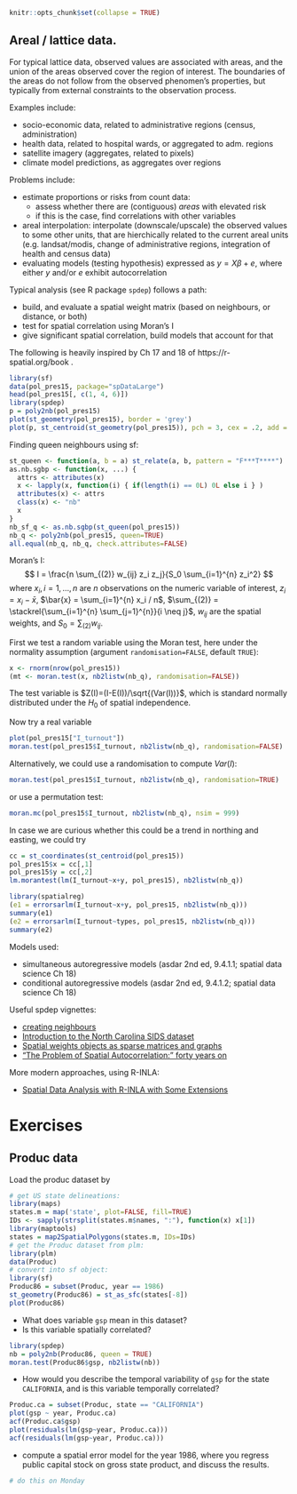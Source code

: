 ```r
knitr::opts_chunk$set(collapse = TRUE)
```

## Areal / lattice data.

For typical lattice data, observed values are associated with
areas, and the union of the areas observed cover the region of
interest. The boundaries of the areas do not follow from the observed
phenomen's properties, but typically from external constraints to
the observation process.

Examples include:

* socio-economic data, related to administrative regions (census, administration)
* health data, related to hospital wards, or aggregated to adm. regions
* satellite imagery (aggregates, related to pixels)
* climate model predictions, as aggregates over regions

Problems include:

* estimate proportions or risks from count data: 
    * assess whether there are (contiguous) _areas_ with elevated risk
    * if this is the case, find correlations with other variables
* areal interpolation: interpolate (downscale/upscale) the observed values to some other units, that are hierchically related to the current areal units (e.g. landsat/modis, change of administrative regions, integration of health and census data)
* evaluating models (testing hypothesis) expressed as $y = X\beta + e$, where either $y$ and/or $e$ exhibit autocorrelation

Typical analysis (see R package `spdep`) follows a path:

* build, and evaluate a spatial weight matrix (based on neighbours, or distance, or both)
* test for spatial correlation using Moran's I
* give significant spatial correlation, build models that account for that


The following is heavily inspired by Ch 17 and 18 of https://r-spatial.org/book .

```r
library(sf)
data(pol_pres15, package="spDataLarge")
head(pol_pres15[, c(1, 4, 6)])
library(spdep)
p = poly2nb(pol_pres15)
plot(st_geometry(pol_pres15), border = 'grey')
plot(p, st_centroid(st_geometry(pol_pres15)), pch = 3, cex = .2, add = TRUE)
```

Finding queen neighbours using sf:
```r
st_queen <- function(a, b = a) st_relate(a, b, pattern = "F***T****")
as.nb.sgbp <- function(x, ...) {
  attrs <- attributes(x)
  x <- lapply(x, function(i) { if(length(i) == 0L) 0L else i } )
  attributes(x) <- attrs
  class(x) <- "nb"
  x
}
nb_sf_q <- as.nb.sgbp(st_queen(pol_pres15))
nb_q <- poly2nb(pol_pres15, queen=TRUE)
all.equal(nb_q, nb_q, check.attributes=FALSE)
```

Moran's I:
$$
I = \frac{n \sum_{(2)} w_{ij} z_i z_j}{S_0 \sum_{i=1}^{n} z_i^2}
$$
where $x_i, i=1, \ldots, n$ are $n$ observations on the numeric variable of interest, $z_i = x_i - \bar{x}$, $\bar{x} = \sum_{i=1}^{n} x_i / n$, $\sum_{(2)} = \stackrel{\sum_{i=1}^{n} \sum_{j=1}^{n}}{i \neq j}$, $w_{ij}$ are the spatial weights, and $S_0 = \sum_{(2)} w_{ij}$. 

First we test a random variable using the Moran test, here under the normality assumption (argument `randomisation=FALSE`, default `TRUE`):

```r
x <- rnorm(nrow(pol_pres15))
(mt <- moran.test(x, nb2listw(nb_q), randomisation=FALSE))
```
The test variable is $Z(I)=(I-E(I))/\sqrt{(Var(I))}$, which is standard normally distributed under the $H_0$ of spatial independence.

Now try a real variable
```r
plot(pol_pres15["I_turnout"])
moran.test(pol_pres15$I_turnout, nb2listw(nb_q), randomisation=FALSE)
```
Alternatively, we could use a randomisation to compute $Var(I)$:
```r
moran.test(pol_pres15$I_turnout, nb2listw(nb_q), randomisation=TRUE)
```

or use a permutation test:
```r
moran.mc(pol_pres15$I_turnout, nb2listw(nb_q), nsim = 999)
```


In case we are curious whether this could be a trend in northing and easting, we could try
```r
cc = st_coordinates(st_centroid(pol_pres15))
pol_pres15$x = cc[,1]
pol_pres15$y = cc[,2]
lm.morantest(lm(I_turnout~x+y, pol_pres15), nb2listw(nb_q))
```

```r
library(spatialreg)
(e1 = errorsarlm(I_turnout~x+y, pol_pres15, nb2listw(nb_q)))
summary(e1)
(e2 = errorsarlm(I_turnout~types, pol_pres15, nb2listw(nb_q)))
summary(e2)
```

Models used:

* simultaneous autoregressive models (asdar 2nd ed, 9.4.1.1; spatial data science Ch 18)
* conditional autoregressive models (asdar 2nd ed, 9.4.1.2; spatial data science Ch 18)

Useful spdep vignettes:

* [creating neighbours](https://cran.r-project.org/web/packages/spdep/vignettes/nb.pdf)
* [Introduction to the North Carolina SIDS dataset](https://cran.r-project.org/web/packages/spdep/vignettes/sids.pdf)
* [Spatial weights objects as sparse matrices and graphs](https://cran.r-project.org/web/packages/spdep/vignettes/nb_igraph.html)
* ["The Problem of Spatial Autocorrelation:" forty years on](https://cran.r-project.org/web/packages/spdep/vignettes/CO69.pdf)

More modern approaches, using R-INLA:

* [Spatial Data Analysis with R-INLA with Some Extensions](https://www.jstatsoft.org/article/view/v063i20)

# Exercises

## Produc data

Load the produc dataset by
```r
# get US state delineations:
library(maps) 
states.m = map('state', plot=FALSE, fill=TRUE)
IDs <- sapply(strsplit(states.m$names, ":"), function(x) x[1])
library(maptools)
states = map2SpatialPolygons(states.m, IDs=IDs)
# get the Produc dataset from plm:
library(plm)
data(Produc)
# convert into sf object:
library(sf)
Produc86 = subset(Produc, year == 1986)
st_geometry(Produc86) = st_as_sfc(states[-8])
plot(Produc86)
```

* What does variable `gsp` mean in this dataset?
* Is this variable spatially correlated?

```r
library(spdep)
nb = poly2nb(Produc86, queen = TRUE)
moran.test(Produc86$gsp, nb2listw(nb))
```

* How would you describe the temporal variability of `gsp` for the state `CALIFORNIA`, and is this variable temporally correlated?

```r
Produc.ca = subset(Produc, state == "CALIFORNIA")
plot(gsp ~ year, Produc.ca)
acf(Produc.ca$gsp)
plot(residuals(lm(gsp~year, Produc.ca)))
acf(residuals(lm(gsp~year, Produc.ca)))
```

* compute a spatial error model for the year 1986, where you regress 
public capital stock on gross state product, and discuss the results.
```r
# do this on Monday
```